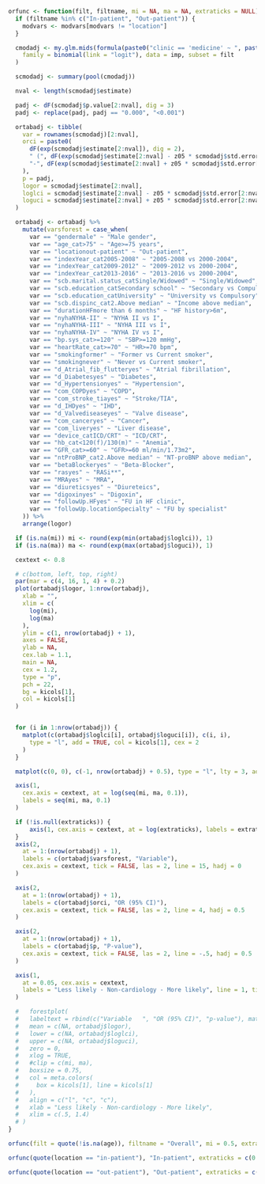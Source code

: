 ```r

orfunc <- function(filt, filtname, mi = NA, ma = NA, extraticks = NULL) {
  if (filtname %in% c("In-patient", "Out-patient")) {
    modvars <- modvars[modvars != "location"]
  }

  cmodadj <- my.glm.mids(formula(paste0("clinic == 'medicine' ~ ", paste(modvars, collapse = " + "))),
    family = binomial(link = "logit"), data = imp, subset = filt
  )

  scmodadj <- summary(pool(cmodadj))

  nval <- length(scmodadj$estimate)

  padj <- dF(scmodadj$p.value[2:nval], dig = 3)
  padj <- replace(padj, padj == "0.000", "<0.001")

  ortabadj <- tibble(
    var = rownames(scmodadj)[2:nval],
    orci = paste0(
      dF(exp(scmodadj$estimate[2:nval]), dig = 2),
      " (", dF(exp(scmodadj$estimate[2:nval] - z05 * scmodadj$std.error[2:nval]), dig = 2),
      "-", dF(exp(scmodadj$estimate[2:nval] + z05 * scmodadj$std.error[2:nval]), dig = 2), ")"
    ),
    p = padj,
    logor = scmodadj$estimate[2:nval],
    loglci = scmodadj$estimate[2:nval] - z05 * scmodadj$std.error[2:nval],
    loguci = scmodadj$estimate[2:nval] + z05 * scmodadj$std.error[2:nval]
  )

  ortabadj <- ortabadj %>%
    mutate(varsforest = case_when(
      var == "gendermale" ~ "Male gender",
      var == "age_cat>75" ~ "Age>=75 years",
      var == "locationout-patient" ~ "Out-patient",
      var == "indexYear_cat2005-2008" ~ "2005-2008 vs 2000-2004",
      var == "indexYear_cat2009-2012" ~ "2009-2012 vs 2000-2004",
      var == "indexYear_cat2013-2016" ~ "2013-2016 vs 2000-2004",
      var == "scb.marital.status_catSingle/Widowed" ~ "Single/Widowed",
      var == "scb.education_catSecondary school" ~ "Secondary vs Compulsory",
      var == "scb.education_catUniversity" ~ "University vs Compulsory",
      var == "scb.dispinc_cat2.Above median" ~ "Income above median",
      var == "durationHFmore than 6 months" ~ "HF history>6m",
      var == "nyhaNYHA-II" ~ "NYHA II vs I",
      var == "nyhaNYHA-III" ~ "NYHA III vs I",
      var == "nyhaNYHA-IV" ~ "NYHA IV vs I",
      var == "bp.sys_cat>=120" ~ "SBP>=120 mmHg",
      var == "heartRate_cat>=70" ~ "HR>=70 bpm",
      var == "smokingformer" ~ "Former vs Current smoker",
      var == "smokingnever" ~ "Never vs Current smoker",
      var == "d_Atrial_fib_flutteryes" ~ "Atrial fibrillation",
      var == "d_Diabetesyes" ~ "Diabetes",
      var == "d_Hypertensionyes" ~ "Hypertension",
      var == "com_COPDyes" ~ "COPD",
      var == "com_stroke_tiayes" ~ "Stroke/TIA",
      var == "d_IHDyes" ~ "IHD",
      var == "d_Valvediseaseyes" ~ "Valve disease",
      var == "com_canceryes" ~ "Cancer",
      var == "com_liveryes" ~ "Liver disease",
      var == "device_catICD/CRT" ~ "ICD/CRT",
      var == "hb_cat<120(f)/130(m)" ~ "Anemia",
      var == "GFR_cat>=60" ~ "GFR>=60 ml/min/1.73m2",
      var == "ntProBNP_cat2.Above median" ~ "NT-proBNP above median",
      var == "betaBlockeryes" ~ "Beta-Blocker",
      var == "rasyes" ~ "RASi**",
      var == "MRAyes" ~ "MRA",
      var == "diureticsyes" ~ "Diureteics",
      var == "digoxinyes" ~ "Digoxin",
      var == "followUp.HFyes" ~ "FU in HF clinic",
      var == "followUp.locationSpecialty" ~ "FU by specialist"
    )) %>%
    arrange(logor)

  if (is.na(mi)) mi <- round(exp(min(ortabadj$loglci)), 1)
  if (is.na(ma)) ma <- round(exp(max(ortabadj$loguci)), 1)

  cextext <- 0.8

  # c(bottom, left, top, right)
  par(mar = c(4, 16, 1, 4) + 0.2)
  plot(ortabadj$logor, 1:nrow(ortabadj),
    xlab = "",
    xlim = c(
      log(mi),
      log(ma)
    ),
    ylim = c(1, nrow(ortabadj) + 1),
    axes = FALSE,
    ylab = NA,
    cex.lab = 1.1,
    main = NA,
    cex = 1.2,
    type = "p",
    pch = 22,
    bg = kicols[1],
    col = kicols[1]
  )


  for (i in 1:nrow(ortabadj)) {
    matplot(c(ortabadj$loglci[i], ortabadj$loguci[i]), c(i, i),
      type = "l", add = TRUE, col = kicols[1], cex = 2
    )
  }

  matplot(c(0, 0), c(-1, nrow(ortabadj) + 0.5), type = "l", lty = 3, add = TRUE, col = "black")

  axis(1,
    cex.axis = cextext, at = log(seq(mi, ma, 0.1)),
    labels = seq(mi, ma, 0.1)
  )

  if (!is.null(extraticks)) {
      axis(1, cex.axis = cextext, at = log(extraticks), labels = extraticks)
  }
  axis(2,
    at = 1:(nrow(ortabadj) + 1),
    labels = c(ortabadj$varsforest, "Variable"),
    cex.axis = cextext, tick = FALSE, las = 2, line = 15, hadj = 0
  )

  axis(2,
    at = 1:(nrow(ortabadj) + 1),
    labels = c(ortabadj$orci, "OR (95% CI)"),
    cex.axis = cextext, tick = FALSE, las = 2, line = 4, hadj = 0.5
  )

  axis(2,
    at = 1:(nrow(ortabadj) + 1),
    labels = c(ortabadj$p, "P-value"),
    cex.axis = cextext, tick = FALSE, las = 2, line = -.5, hadj = 0.5
  )

  axis(1,
    at = 0.05, cex.axis = cextext,
    labels = "Less likely - Non-cardiology - More likely", line = 1, tick = FALSE
  )

  #   forestplot(
  #   labeltext = rbind(c("Variable   ", "OR (95% CI)", "p-value"), matrix(c(ortabadj$varsforest, ortabadj$orci, ortabadj$p), ncol = 3)),
  #   mean = c(NA, ortabadj$logor),
  #   lower = c(NA, ortabadj$loglci),
  #   upper = c(NA, ortabadj$loguci),
  #   zero = 0,
  #   xlog = TRUE,
  #   #clip = c(mi, ma),
  #   boxsize = 0.75,
  #   col = meta.colors(
  #     box = kicols[1], line = kicols[1]
  #   ),
  #   align = c("l", "c", "c"),
  #   xlab = "Less likely - Non-cardiology - More likely",
  #   xlim = c(.5, 1.4)
  # )
}
```

```r
orfunc(filt = quote(!is.na(age)), filtname = "Overall", mi = 0.5, extraticks = 1.1)
```

```r
orfunc(quote(location == "in-patient"), "In-patient", extraticks = c(0.9))
```

```r
orfunc(quote(location == "out-patient"), "Out-patient", extraticks = c(1, 1.7))
```
